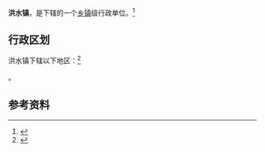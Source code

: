 {{中国乡级行政区|63/21/23/104/000}}

'''洪水镇'''，是{{PRC admin/fullname|63/21/23/104/000|3}}下辖的一个[[乡镇|乡镇]]级行政单位。<ref>{{PRC admin/ref sgc|{{PRC admin/parent|63/21/23/104/000}}}}</ref>

== 行政区划 ==

洪水镇下辖以下地区：<ref>{{PRC admin/ref sgc|63/21/23/104/000}}</ref>

{{PRC admin/children|63/21/23/104/000}}。

== 参考资料 ==

{{reflist}}

{{行政区划小作品}}
{{PRC admin/navcat|63/21/23/104/000}}